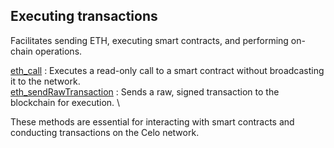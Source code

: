 
<Meta
  title="Executing transactions | dRPC"
  description="Facilitates sending ETH, executing smart contracts, and performing on-chain operations"
/>
## Executing transactions

Facilitates sending ETH, executing smart contracts, and performing on-chain operations.

[eth_call](/arbitrum-api/executingtransactions/eth_call) : Executes a read-only call to a smart contract without broadcasting it to the network. \
[eth_sendRawTransaction](/arbitrum-api/executingtransactions/eth_sendRawTransaction) : Sends a raw, signed transaction to the blockchain for execution. \

These methods are essential for interacting with smart contracts and conducting transactions on the Celo network.

<Space h={16} />
<GetStarted />
